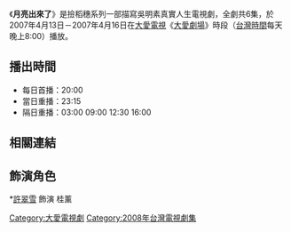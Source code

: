 {{電視節目信息框
| 名稱       = 月亮出來了
| 圖片       = 
| 類型       = 大愛真實人生劇場
| 導演       = 
| 編劇       = 
| 演出       = 參見演員列表
| 製作人     = 
| 監製人     = 
| 片頭曲     = 
| 片尾曲     = 
| 國家       = {{ROC-TW}}
| 語言       = [[國語|國語]]
| 集數       = 6集
| 每集長     = 分鐘
| 製作單位   = 
| 電視台     = [[大愛電視台|大愛電視台]]
| 播出國家   = {{TWN}}
| 開始       = 2007年4月13日
| 結束       = 2007年4月16日
}}
《'''月亮出來了'''》是撿稻穗系列一部描寫吳明素真實人生電視劇，全劇共6集，於2007年4月13日－2007年4月16日在[[大愛電視|大愛電視]]《[[大愛劇場|大愛劇場]]》時段（[[台灣時間|台灣時間]]每天晚上8:00）播放。

==播出時間==
*每日首播：20:00
*當日重播：23:15
*隔日重播：03:00 09:00 12:30 16:00
==相關連結==

{{電視節目的變遷
|電視台=[[大愛電視台|大愛電視台]]
|播放檔次=八點檔（每天晚上8:00）節目
|節目名稱='''撿稻穗系列-月亮出來了''' <br />2007年4月13日－2007年4月16日
|上一節目=撿稻穗系列-[[鐵樹花開|鐵樹花開]] <br />2007年4月1日－2007年4月12日
|下一節目=撿稻穗系列-[[呼叫223|呼叫223]] <br />2007年4月17日－2007年4月20日
}}

== 飾演角色 ==
{{大愛劇場}}*[[許瀞蔆|許翠雪]] 飾演  桂薰
[[Category:大愛電視劇|Category:大愛電視劇]]
[[Category:2008年台灣電視劇集|Category:2008年台灣電視劇集]]